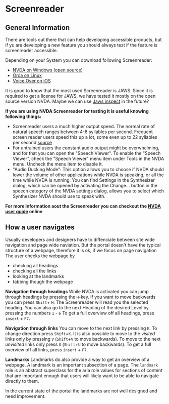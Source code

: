 <Meta title="Introduction/Accessibility Overview/Screenreader" />

# Screenreader

## General Information

There are tools out there that can help developing accessible products, but if yu are developing a new feature you should always test
if the feature is screenreader accessible. 

Depending on your System you can download following Screenreader:

- [NVDA on Windows (open source)](https://www.nvaccess.org/download/)
- [Orca on Linux](https://help.gnome.org/users/orca/stable/index.html.en)
- [Voice Over on iOS](https://support.apple.com/de-de/guide/voiceover/vo2682/mac)

It is good to know that the most used Screenreader is JAWS. Since it is required to get a license for JAWS, we have tested it mostly on the open source version NVDA.
Maybe we can use [Jaws inspect](https://www.tpgi.com/arc-platform/jaws-inspect/) in the future?


**If you are using NVDA Screenreader for testing it is useful knowing following things:**

- Screenreader users a much higher output speed. The normal rate of natural speech ranges between 4-8 syllables per second. Frequent screen reader users speed this up a lot, some even up to 22 syllables per second [source](https://techblog.topdesk.com/accessibility/how-screen-reader-users-read-the-web/#:~:text=The%20normal%20rate%20of%20natural,to%2022%20syllables%20per%20second!)
- For untrained users the constant audio output might be overwhelming, and for that you can open the "Speech Viewer". To enable the "Speech Viewer", check the "Speech Viewer" menu item under Tools in the NVDA menu. Uncheck the menu item to disable it.
- "Audio Ducking Mode": This option allows you to choose if NVDA should lower the volume of other applications while NVDA is speaking, or all the time while NVDA is running. You can find Settings in the Synthesizer dialog, which can be opened by activating the Change... button in the speech category of the NVDA settings dialog, allows you to select which Synthesizer NVDA should use to speak with.


**For more Information aout the Screenreader you can checkout the [NVDA user guide](https://www.nvaccess.org/files/nvda/documentation/userGuide.html) online**

## How a user navigates

Usually developers and designers have to diffenciate between site wide navigation and page wide naviation.
But the portal doesn't have the typical structure of a webpage, therefore it is ok, if we focus on page navigation
The user checks the webpage by

- checking all headings
- checking all the links
- looking at the landmarks
- tabbing though the webpage

**Navigation through headings**
While NVDA is activated you can jump through headings by pressing the `H`-key. If you want to move backwards you can press `Shift`+ `H`.
The Screenreader will read you the selected heading. You can also go to the next Heading of the desired Level by pressing the numbers `1` - `6`
To get a full overview off all headings, press `insert` + `F7`. 

**Navigation through links**
You can move to the next link by pressing `K`. To change direction press `Shift`+`K`.
It is also possible to move to the *visited* links only by pressing `V` (`Shift`+`V` to move backwards).
To move to the next *unvisited* links only press `U` (`Shift`+`U` to move backwards).
To get a full overview off all links, press `insert` + `F7`. 

**Landmarks**
Landmarks do also provide a way to get an overview of a webpage. A landmark is an important subsection of a page. The `landmark` role is an abstract 
superclass for the aria role values for sections of content that are important enough that users will likely want to be able to navigate directly 
to them.

In the current state of the portal the landmarks are not well designed and need improvement. 


